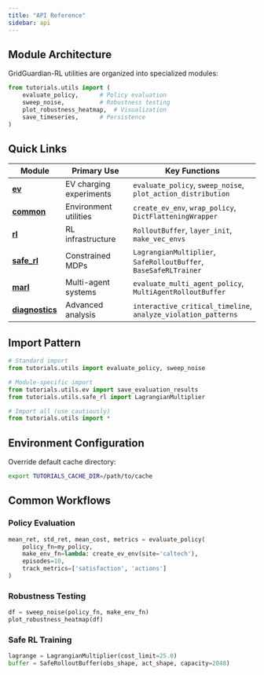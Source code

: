 ```yaml
---
title: "API Reference"
sidebar: api
---
```


## Module Architecture

GridGuardian-RL utilities are organized into specialized modules:

```python
from tutorials.utils import (
    evaluate_policy,      # Policy evaluation
    sweep_noise,          # Robustness testing  
    plot_robustness_heatmap,  # Visualization
    save_timeseries,      # Persistence
)
```

## Quick Links

| Module | Primary Use | Key Functions |
|--------|------------|---------------|
| [**ev**](ev.qmd) | EV charging experiments | `evaluate_policy`, `sweep_noise`, `plot_action_distribution` |
| [**common**](common.qmd) | Environment utilities | `create_ev_env`, `wrap_policy`, `DictFlatteningWrapper` |
| [**rl**](rl.qmd) | RL infrastructure | `RolloutBuffer`, `layer_init`, `make_vec_envs` |
| [**safe_rl**](safe_rl.qmd) | Constrained MDPs | `LagrangianMultiplier`, `SafeRolloutBuffer`, `BaseSafeRLTrainer` |
| [**marl**](marl.qmd) | Multi-agent systems | `evaluate_multi_agent_policy`, `MultiAgentRolloutBuffer` |
| [**diagnostics**](diagnostics.qmd) | Advanced analysis | `interactive_critical_timeline`, `analyze_violation_patterns` |

## Import Pattern

```python
# Standard import
from tutorials.utils import evaluate_policy, sweep_noise

# Module-specific import
from tutorials.utils.ev import save_evaluation_results
from tutorials.utils.safe_rl import LagrangianMultiplier

# Import all (use cautiously)
from tutorials.utils import *
```

## Environment Configuration

Override default cache directory:
```bash
export TUTORIALS_CACHE_DIR=/path/to/cache
```

## Common Workflows

### Policy Evaluation
```python
mean_ret, std_ret, mean_cost, metrics = evaluate_policy(
    policy_fn=my_policy,
    make_env_fn=lambda: create_ev_env(site='caltech'),
    episodes=10,
    track_metrics=['satisfaction', 'actions']
)
```

### Robustness Testing
```python
df = sweep_noise(policy_fn, make_env_fn)
plot_robustness_heatmap(df)
```

### Safe RL Training
```python
lagrange = LagrangianMultiplier(cost_limit=25.0)
buffer = SafeRolloutBuffer(obs_shape, act_shape, capacity=2048)
```